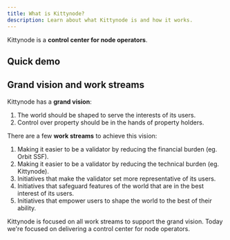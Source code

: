 ```yaml
---
title: What is Kittynode?
description: Learn about what Kittynode is and how it works.
---
```



Kittynode is a **control center for node operators**.

## Quick demo

<YouTube id="https://youtu.be/KQFZANEkkAw" />

## Grand vision and work streams

Kittynode has a **grand vision**:

1. The world should be shaped to serve the interests of its users.
2. Control over property should be in the hands of property holders.

There are a few **work streams** to achieve this vision:

1. Making it easier to be a validator by reducing the financial burden (eg. Orbit SSF).
2. Making it easier to be a validator by reducing the technical burden (eg. Kittynode).
3. Initiatives that make the validator set more representative of its users.
4. Initiatives that safeguard features of the world that are in the best interest of its users.
5. Initiatives that empower users to shape the world to the best of their ability.

Kittynode is focused on all work streams to support the grand vision. Today we're focused on delivering a control center for node operators.
